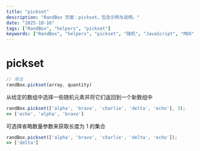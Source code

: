 ```yaml
---
title: "pickset"
description: "RandBox 页面：pickset，包含示例与说明。"
date: "2025-10-16"
tags: ["RandBox", "helpers", "pickset"]
keywords: ["RandBox", "helpers", "pickset", "随机", "JavaScript", "MDX"]
---
```


# pickset

```js
// 用法
randBox.pickset(array, quantity)
```

从给定的数组中选择一些随机元素并将它们返回到一个新数组中

```js
randBox.pickset(['alpha', 'bravo', 'charlie', 'delta', 'echo'], 3);
=> ['echo', 'alpha', 'bravo']
```

可选择省略数量参数来获取长度为 1 的集合

```js
randBox.pickset(['alpha', 'bravo', 'charlie', 'delta', 'echo']);
=> ['delta']
```
